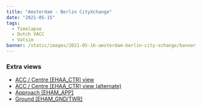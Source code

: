 ```yaml
---
title: "Amsterdam - Berlin CityXchange"
date: "2021-05-15"
tags:
  - Timelapse
  - Dutch VACC
  - Vatsim
banner: /static/images/2021-05-16-amsterdam-berlin-city-xchange/banner.jpg
---
```


<Youtube src="https://www.youtube-nocookie.com/embed/sciHyXydr9Y" />

### Extra views
- [ACC / Centre [EHAA_CTR] view](https://youtu.be/dZqy-Mk-l_M)
- [ACC / Centre [EHAA_CTR] view (alternate)](https://youtu.be/pMtvgO5GY64)
- [Approach [EHAM_APP]](https://youtu.be/06h60YRGsr0)
- [Ground [EHAM_GND/TWR]](https://youtu.be/3wnG8_dHPEs)
